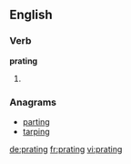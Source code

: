 ==English==

===Verb===
'''prating'''

# {{present participle of|[[prate]]}}

===Anagrams===
* [[parting#English|parting]]
* [[tarping#English|tarping]]

[[de:prating]]
[[fr:prating]]
[[vi:prating]]
